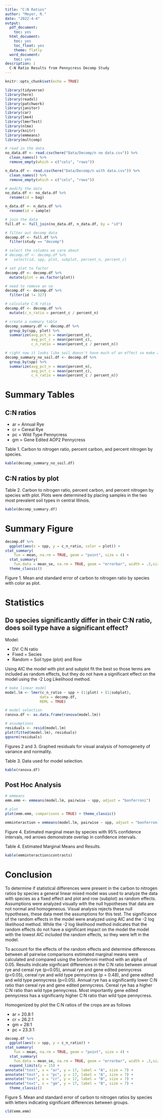 ```yaml
---
title: "C:N Ratios"
author: "Meyer, R."
date: "2022-4-4"
output:
  pdf_document:
    toc: yes
  html_document:
    toc: yes
    toc_float: yes
    theme: flatly
  word_document:
    toc: yes
description: |
  C-N Ratio Results from Pennycress Decomp Study
---
```


```r
knitr::opts_chunk$set(echo = TRUE)
```

```r
library(tidyverse)
library(here)
library(readxl)
library(patchwork)
library(janitor)
library(car)
library(lme4)
library(lmerTest)
library(nlme)
library(knitr)
library(emmeans)
library(multcomp)
```

```r
# read in the data
no_data.df <- read.csv(here("Data/Decomp/n no data.csv")) %>%
  clean_names() %>%
  remove_empty(which = c("cols", "rows"))

n_data.df <- read.csv(here("Data/Decomp/n with data.csv")) %>%
  clean_names() %>%
  remove_empty(which = c("cols", "rows"))

# modify the data
no_data.df <- no_data.df %>%
  rename(id = bag)

n_data.df <- n_data.df %>%
  rename(id = sample)

# join the data
full.df <- full_join(no_data.df, n_data.df, by = "id")

# filter out decomp data
decomp.df <- full.df %>%
  filter(study == "decomp")

# select the columns we care about
# decomp.df <- decomp.df %>%
#   select(id, spp, plot, subplot, percent_n, percent_c)

# set plot to factor
decomp.df <- decomp.df %>%
  mutate(plot = as.factor(plot))

# need to remove an na
decomp.df <- decomp.df %>%
  filter(id != 327)

# calculate C:N ratio
decomp.df <- decomp.df %>%
  mutate(c_n_ratio = percent_c / percent_n)

# create a summary table
decomp_summary.df <- decomp.df %>%
  group_by(spp, plot) %>%
  summarize(avg_pct_n = mean(percent_n),
            avg_pct_c = mean(percent_c),
            c_n_ratio = mean(percent_c / percent_n))

# right now it looks like soil doesn't have much of an effect so make a table without it
decomp_summary_no_soil.df <- decomp.df %>%
  group_by(spp) %>%
  summarize(avg_pct_n = mean(percent_n),
            avg_pct_c = mean(percent_c),
            c_n_ratio = mean(percent_c / percent_n))

```

# Summary Tables
## C:N ratios

- ar = Annual Rye
- cr = Cereal Rye
- pc = Wild Type Pennycress
- gm = Gene Edited AOP2 Pennycress

Table 1. Carbon to nitrogen ratio, percent carbon, and percent nitrogen by species. 

```r
kable(decomp_summary_no_soil.df)
```

## C:N ratios by plot

Table 2. Carbon to nitrogen ratio, percent carbon, and percent nitrogen by species with plot. Plots were determined by placing samples in the two most prevalent soil types in central Illinois. 

```r
kable(decomp_summary.df)
```

# Summary Figure
```r
decomp.df %>%
  ggplot(aes(x = spp, y = c_n_ratio, color = plot)) +
stat_summary(
    fun = mean, na.rm = TRUE, geom = "point", size = 4) +
  stat_summary(
    fun.data = mean_se, na.rm = TRUE, geom = "errorbar", width = .3,size=.7) +
  theme_classic()
```

Figure 1. Mean and standard error of carbon to nitrogen ratio by species with color as plot. 

# Statistics
## Do species significantly differ in their C:N ratio, does soil type have a significant effect?

Model:

- DV: C:N ratio
- Fixed = Secies
- Random = Soil type (plot) and Row 

Using AIC the model with plot and subplot fit the best so those terms are included as random effects, but they do not have a significant effect on the model using the -2 Log Likelihood method. 

```r
# make linear model
model.lm <- lmer(c_n_ratio ~ spp + (1|plot) + (1|subplot),
                data = decomp.df,
                REML = TRUE)

# model selection
ranova.df <- as.data.frame(ranova(model.lm))

```

```r
# assumptions 
residuals <- resid(model.lm)
plot(fitted(model.lm), residuals)
qqnorm(residuals)
```


Figures 2 and 3. Graphed residuals for visual analysis of homogeneity of variance and normality. 

Table 3. Data used for model selection. 
```r
kable(ranova.df)
```

## Post Hoc Analysis 
```r
# emmeans
emm.emm <- emmeans(model.lm, pairwise ~ spp, adjust = "bonferroni")

# plot
plot(emm.emm, comparisons = TRUE) + theme_classic()

emminteraction = emmeans(model.lm, pairwise ~ spp, adjust = "bonferroni", alpha = 0.5)
```

Figure 4. Estimated marginal mean by species with 95% confidence intervals, red arrows demonstrate overlap in confidence intervals. 

Table 4. Estimated Marginal Means and Results.

```r
kable(emminteraction$contrasts)
```

# Conclusion

  To determine if statistical differences were present in the carbon to nitrogen ratios by species a general linear mixed model was used to analyze the data with species as a fixed effect and plot and row (subplot) as random effects. Assumptions were analyzed visually with the null hypotheses that data are not normal and homogeneous. Visual analysis rejects these null hypotheses, these data meet the assumptions for this test. The significance of the random effects in the model were analyzed using AIC and the -2 log likelihood method. While the -2 log likelihood method indicates that the random effects do not have a significant impact on the model the model with the lowest AIC included the random effects, so they were left in the model. 
  
  To account for the effects of the random effects and determine differences between all pairwise comparisons estimated marginal means were calculated and compared using the bonferroni method with an alpha of 0.05. Results indicate signficant differences in the C:N ratio between annual rye and cereal rye (p<0.05), annual rye and gene edited pennycress (p<0.05), cereal rye and wild type pennycress (p = 0.48), and gene edited and wild type pennycress (p<0.05). Annual rye has a significantly lower C:N ratio than cereal rye and gene edited pennycress. Cereal rye has a higher C:N ratio than wild type pennycress. Most importantly gene edited pennycress has a significanly higher C:N ratio than wild type pennycress. 
  
Homogenized by plot the C:N ratios of the crops are as follows

- ar = 20.8:1
- cr = 26.2:1
- gm = 28:1
- pc = 23.3:1

```r
decomp.df %>%
  ggplot(aes(x = spp, y = c_n_ratio)) +
stat_summary(
    fun = mean, na.rm = TRUE, geom = "point", size = 4) +
  stat_summary(
    fun.data = mean_se, na.rm = TRUE, geom = "errorbar", width = .3,size=.7) +
  expand_limits(y = 15) +
annotate("text", x = "ar", y = 17, label = "A", size = 7) +
annotate("text", x = "pc", y = 17, label = "A", size = 7) +
annotate("text", x = "cr", y = 17, label = "B", size = 7) +
annotate("text", x = "gm", y = 17, label = "B", size = 7) +
  theme_classic()
```

Figure 5. Mean and standard error of carbon to nitrogen ratios by species with letters indicating significant differences between groups. 


```r
cld(emm.emm)
```


